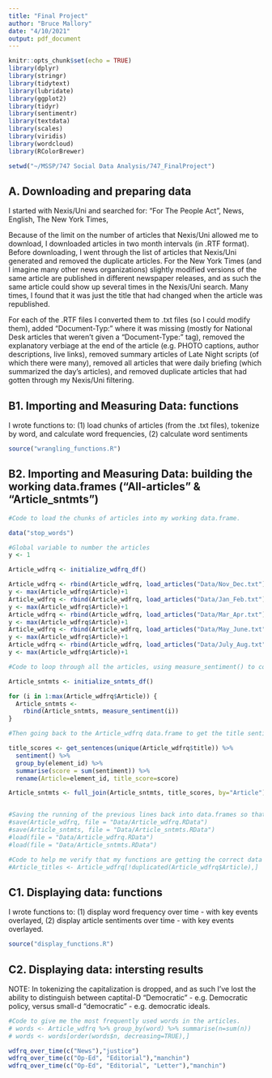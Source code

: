 ```yaml
---
title: "Final Project"
author: "Bruce Mallory"
date: "4/10/2021"
output: pdf_document
---
```


```r
knitr::opts_chunk$set(echo = TRUE)
library(dplyr)
library(stringr)
library(tidytext)
library(lubridate)
library(ggplot2)
library(tidyr)
library(sentimentr)
library(textdata)
library(scales)
library(viridis)
library(wordcloud)
library(RColorBrewer)

setwd("~/MSSP/747 Social Data Analysis/747_FinalProject")
```

## A. Downloading and preparing data

I started with Nexis/Uni and searched for:
  "For The People Act",
  News,
  English,
  The New York Times,
  <dates>
  
Because of the limit on the number of articles that Nexis/Uni allowed me to download, I downloaded articles in two month intervals (in .RTF format).  Before downloading, I went through the list of articles that Nexis/Uni generated and removed the duplicate articles.  For the New York Times (and I imagine many other news organizations) slightly modified versions of the same article are published in different newspaper releases, and as such the same article could show up several times in the Nexis/Uni search.  Many times, I found that it was just the title that had changed when the article was republished.

For each of the .RTF files I converted them to .txt files (so I could modify them), added "Document-Typ:" where it was missing (mostly for National Desk articles that weren't given a "Document-Type:" tag), removed the explanatory verbiage at the end of the article (e.g. PHOTO captions, author descriptions, live links), removed summary articles of Late Night scripts (of which there were many), removed all articles that were daily briefing (which summarized the day's articles), and removed duplicate articles that had gotten through my Nexis/Uni filtering.


## B1. Importing and Measuring Data: functions

I wrote functions to:
  (1) load chunks of articles (from the .txt files), tokenize by word, and calculate word frequencies,
  (2) calculate word sentiments

```r
source("wrangling_functions.R")
```

## B2. Importing and Measuring Data: building the working data.frames ("All-articles" & "Article_sntmts")

```r
#Code to load the chunks of articles into my working data.frame. 

data("stop_words")

#Global variable to number the articles
y <- 1

Article_wdfrq <- initialize_wdfrq_df()

Article_wdfrq <- rbind(Article_wdfrq, load_articles("Data/Nov_Dec.txt"))
y <- max(Article_wdfrq$Article)+1
Article_wdfrq <- rbind(Article_wdfrq, load_articles("Data/Jan_Feb.txt"))
y <- max(Article_wdfrq$Article)+1
Article_wdfrq <- rbind(Article_wdfrq, load_articles("Data/Mar_Apr.txt"))
y <- max(Article_wdfrq$Article)+1
Article_wdfrq <- rbind(Article_wdfrq, load_articles("Data/May_June.txt"))
y <- max(Article_wdfrq$Article)+1
Article_wdfrq <- rbind(Article_wdfrq, load_articles("Data/July_Aug.txt"))
y <- max(Article_wdfrq$Article)+1

#Code to loop through all the articles, using measure_sentiment() to collect each article's sentiment.

Article_sntmts <- initialize_sntmts_df()

for (i in 1:max(Article_wdfrq$Article)) {
  Article_sntmts <-
    rbind(Article_sntmts, measure_sentiment(i))
}

#Then going back to the Article_wdfrq data.frame to get the title sentiments, and joining them to the Article_sntmts data.frame.

title_scores <- get_sentences(unique(Article_wdfrq$title)) %>% 
  sentiment() %>% 
  group_by(element_id) %>% 
  summarise(score = sum(sentiment)) %>% 
  rename(Article=element_id, title_score=score)

Article_sntmts <- full_join(Article_sntmts, title_scores, by="Article")


#Saving the running of the previous lines back into data.frames so that I can reload the data.frames without having to run this chunk of code again.  I did this for the process of creating my data display functions, and collecting interesting results.
#save(Article_wdfrq, file = "Data/Article_wdfrq.RData")
#save(Article_sntmts, file = "Data/Article_sntmts.RData")
#load(file = "Data/Article_wdfrq.RData")
#load(file = "Data/Article_sntmts.RData")

#Code to help me verify that my functions are getting the correct data in the correct places.  
#Article_titles <- Article_wdfrq[!duplicated(Article_wdfrq$Article),]

```

## C1. Displaying data: functions

I wrote functions to:
(1) display word frequency over time - with key events overlayed,
(2) display article sentiments over time - with key events overlayed.

```r
source("display_functions.R")
```

## C2. Displaying data: intersting results

NOTE: In tokenizing the capitalization is dropped, and as such I've lost the ability to distinguish between captital-D "Democratic" - e.g. Democratic policy, versus small-d "democratic" - e.g. democratic ideals.
```r

#Code to give me the most frequently used words in the articles.
# words <- Article_wdfrq %>% group_by(word) %>% summarise(n=sum(n))
# words <- words[order(words$n, decreasing=TRUE),]

wdfrq_over_time(c("News"),"justice")
wdfrq_over_time(c("Op-Ed", "Editorial"),"manchin")
wdfrq_over_time(c("Op-Ed", "Editorial", "Letter"),"manchin")


```
